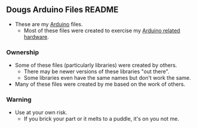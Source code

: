 == Dougs Arduino Files README ==

* These are my [http://arduino.cc Arduino] files.
** Most of these files were created to exercise my [http://land-boards.com/blwiki/index.php?title=Arduino_Code Arduino related hardware].

=== Ownership ===

* Some of these files (particularly libraries) were created by others.
** There may be newer versions of these libraries "out there".
** Some libraries even have the same names but don't work the same.
* Many of these files were created by me based on the work of others.

=== Warning ===

* Use at your own risk.
** If you brick your part or it melts to a puddle, it's on you not me.

